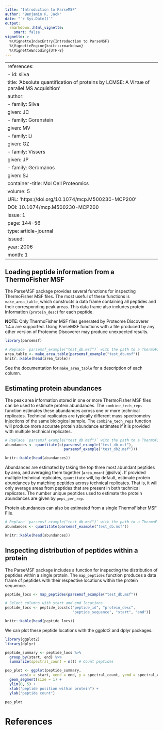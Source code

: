 ```yaml
---
title: "Introduction to ParseMSF"
author: "Benjamin R. Jack"
date: "`r Sys.Date()`"
output: 
  rmarkdown::html_vignette:
    smart: false
vignette: >
  %\VignetteIndexEntry{Introduction to ParseMSF}
  %\VignetteEngine{knitr::rmarkdown}
  %\VignetteEncoding{UTF-8}
---
```

---
references:
  - id: silva
    title: 'Absolute quantification of proteins by LCMSE: A Virtue of parallel MS acquisition'
    author:
    - family: Silva
      given: JC
    - family: Gorenstein
      given: MV
    - family: Li
      given: GZ
    - family: Vissers
      given: JP
    - family: Geromanos
      given: SJ
    container-title: Mol Cell Proteomics
    volume: 5
    URL: 'https://doi.org/10.1074/mcp.M500230-MCP200'
    DOI: 10.1074/mcp.M500230-MCP200
    issue: 1
    page: 144-56
    type: article-journal
    issued:
      year: 2006
      month: 1
---


## Loading peptide information from a ThermoFisher MSF

The ParseMSF package provides several functions for inspecting ThermoFisher MSF files. The most useful of these functions is `make_area_table`, which constructs a data frame containing all peptides and their corresponding peak areas. This data frame also includes protein information (`protein_desc`) for each peptide.

**NOTE**: Only ThermoFisher MSF files generated by Proteome Discoverer 1.4.x are supported. Using ParseMSF functions with a file produced by any other version of Proteome Discoverer may produce unexpected results.

```r
library(parsemsf)

# Replace `parsemsf_example("test_db.msf")` with the path to a ThermoFisher MSF file
area_table <- make_area_table(parsemsf_example("test_db.msf"))
knitr::kable(head(area_table))
```

See the documentation for `make_area_table` for a description of each column.

## Estimating protein abundances

The peak area information stored in one or more ThermoFisher MSF files can be used to estimate protein abundances. The `combine_tech_reps` function estimates these abundances across one or more technical replicates. Technical replicates are typically different mass spectrometry injections of the same biological sample. The `combine_tech_reps` function will produce more accurate protein abundance estimates if it is provided with multiple technical replicates.

```r
# Replace `parsemsf_example("test_db.msf")` with the path to a ThermoFisher MSF file
abundances <- quantitate(c(parsemsf_example("test_db.msf"), 
                           parsemsf_example("test_db2.msf")))

knitr::kable(head(abundances))
```

Abundances are estimated by taking the top three most abundant peptides by area, and averaging them together (`area_mean`) [@silva]. If provided multiple technical replicates, `quantitate` will, by default, estimate protein abundances by matching peptides across technical replicates. That is, it will only average areas from peptides that are present in both technical replicates. The number unique peptides used to estimate the protein abundances are given by `peps_per_rep`.

Protein abundances can also be estimated from a single ThermoFisher MSF File.

```r
# Replace `parsemsf_example("test_db.msf")` with the path to a ThermoFisher MSF file
abundances <- quantitate(parsemsf_example("test_db.msf"))

knitr::kable(head(abundances))
```

## Inspecting distribution of peptides within a protein

The ParseMSF package includes a function for inspecting the distribution of peptides within a single protein. The `map_peptides` function produces a data frame of peptides with their respective locations within the protein sequence.

```r
peptide_locs <- map_peptides(parsemsf_example("test_db.msf"))

# Select columns with start and end locations
peptide_locs <- peptide_locs[c("peptide_id", "protein_desc", 
                               "peptide_sequence", "start", "end")]

knitr::kable(head(peptide_locs))
```

We can plot these peptide locations with the ggplot2 and dplyr packages.

```r
library(ggplot2)
library(dplyr)

peptide_summary <- peptide_locs %>% 
  group_by(start, end) %>%
  summarize(spectral_count = n()) # Count peptides

pep_plot <- ggplot(peptide_summary,
       aes(x = start, xend = end, y = spectral_count, yend = spectral_count)) +
  geom_segment(size = 1) +
  ylim(0, 5) + 
  xlab("peptide position within protein") +
  ylab("peptide count")

pep_plot

```

# References

